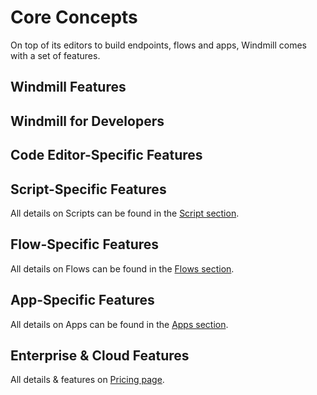 
# Core Concepts

On top of its editors to build endpoints, flows and apps, Windmill comes with a set of features.

## Windmill Features

<div className="grid grid-cols-2 gap-6 mb-4">
	<DocCard
		title="Architecture"
		description="Schema of Windmill architecture"
		href="/docs/misc/architecture"
	/>
	<DocCard
		title="Auto-generated UIs"
		description="Windmill creates auto-generated user interfaces for scripts and flows based on their parameters."
		href="/docs/core_concepts/auto_generated_uis"
	/>
	<DocCard
		title="JSON Schema and Parsing"
		description="JSON Schemas are used for defining the input specification for scripts and flows, and specifying resource types."
		href="/docs/core_concepts/json_schema_and_parsing"
	/>
	<DocCard
		title="Instant Preview & Testing"
		description="Windmill allows users to see and test what they are building directly from the editor, even before deployment."
		href="/docs/core_concepts/instant_preview"
	/>
	<DocCard
		title="Rich Display Rendering"
		description="The result renderer in Windmill supports rich display rendering, allowing you to customize the display format of your results."
		href="/docs/core_concepts/rich_display_rendering"
	/>
	<DocCard
		title="Dependency Management & Imports"
		description="Windmill's strength lies in its ability to run scripts without having to manage a package.json directly."
		href="/docs/advanced/imports"
	/>
	<DocCard
		title="Workflows as Code"
		description="Automate tasks and their flow with only code."
		href="/docs/core_concepts/workflows_as_code"
	/>
	<DocCard
		title="Draft and Deploy"
		description="Develop and cooperate in a structured way."
		href="/docs/core_concepts/draft_and_deploy"
	/>
	<DocCard
		title="Persistent Storage & Databases"
		description="Ensure that your data is safely stored and easily accessible whenever required."
		href="/docs/core_concepts/persistent_storage"
	/>
	<DocCard
		title="Object storage in Windmill"
		description="Windmill comes with native integrations with S3 and Azure Blob, making it the recommended storage for large objects like files and binary data."
		href="/docs/core_concepts/object_storage_in_windmill"
	/>
	<DocCard
		title="Data Pipelines"
		description="Windmill enables building fast, powerful, reliable, and easy-to-build data pipelines."
		href="/docs/core_concepts/data_pipelines"
	/>
	<DocCard
		title="Roles and Permissions"
		description="Control access and manage permissions within your instance and workspaces."
		href="/docs/core_concepts/roles_and_permissions"
	/>
	<DocCard
		title="Authentification"
		description="Windmill provides flexible authentication options to ensure secure access to the platform."
		href="/docs/core_concepts/authentification"
	/>
	<DocCard
		title="Error Handling"
		description="There are 5 ways to do error handling in Windmill."
		href="/docs/core_concepts/error_handling"
	/>
	<DocCard
		title="Monitor Past and Future Runs"
		description="Get an aggregated view of past and future runs on your workspace."
		href="/docs/core_concepts/monitor_past_and_future_runs"
	/>
	<DocCard
		title="Schedules"
		description="Scheduling allows you to define schedules for Scripts and Flows, automatically running them at set frequencies."
		href="/docs/core_concepts/scheduling"
	/>
	<DocCard
		title="Webhooks"
		description="Trigger scripts and flows from webhooks."
		href="/docs/core_concepts/webhooks"
	/>
	<DocCard
		title="Variables and Secrets"
		description="Variables and Secrets are encrypted, dynamic values used for reusing information and securely passing sensitive data within scripts."
		href="/docs/core_concepts/variables_and_secrets"
	/>
	<DocCard
		title="Resources and Resource Types"
		description="Resources are structured configurations and connections to third-party systems, with Resource Types defining the schema for each Resource."
		href="/docs/core_concepts/resources_and_types"
	/>
	<DocCard
		title="Groups and Folders"
		description="Groups and Folders enable efficient permission management by grouping users with similar access levels."
		href="/docs/core_concepts/groups_and_folders"
	/>
	<DocCard
		title="Workers and Worker Groups"
		description="Worker Groups allow users to run scripts and flows on different machines with varying specifications."
		href="/docs/core_concepts/worker_groups"
	/>
	<DocCard
		title="Workspace Secret Encryption"
		description="When updating the encryption key of a workspace, all secrets will be re-encrypted with the new key and the previous key will be replaced by the new one."
		href="/docs/core_concepts/workspace_secret_encryption"
	/>
	<DocCard
		title="Email Triggers"
		description="Scripts and flows can be triggered by email messages sent to a specific email address."
		href="/docs/advanced/email_triggers"
	/>
	<DocCard
		title="Caching"
		description="Caching is used to cache the results of a script, flow, flow step or app inline scripts for a specified number of seconds."
		href="/docs/core_concepts/caching"
	/>
	<DocCard
		title="Handling Files and Binary Data"
		description="In Windmill, JSON is the primary data format used for representing information. When working with binary data, such as files, they are represented as Base64 encoded strings."
		href="/docs/core_concepts/files_binary_data"
	/>
	<DocCard
		title="Jobs"
		description="A job represents a past, present or future `task` or `work` to be executed by a worker."
		href="/docs/core_concepts/jobs"
	/>
	<DocCard
		title="Service Logs"
		description="View logs from any worker or servers directly within the service logs section of the search modal."
		href="/docs/core_concepts/service_logs"
	/>
	<DocCard
		title="Search Bar"
		description="Navigate through workspace pages & content."
		href="/docs/core_concepts/search_bar/"
	/>
	<DocCard
		title="Collaboration in Windmill"
		description="Collaboration in Windmill is simplified through various features and workflows."
		href="/docs/core_concepts/collaboration"
	/>
	<DocCard
		title="Windmill AI"
		description="Have AI complete code on Windmill."
		href="/docs/core_concepts/ai_generation"
	/>
</div>

## Windmill for Developers

<div className="grid grid-cols-2 gap-6 mb-4">
	<DocCard
		title="Command-Line Interface"
		description="Interact with Windmill instances right from your terminal."
		href="/docs/advanced/cli"
	/>
	<DocCard
		title="Local Development"
		description="Develop from various environments such as your terminal, VS Code, and JetBrains IDEs."
		href="/docs/advanced/local_development"
	/>
	<DocCard
		title="Version Control in Windmill"
		description="Sync your workspace to a git repository."
		href="/docs/advanced/version_control"
	/>
	<DocCard
		title="Deploy to prod"
		description="Deploy to prod using a staging workspace"
		href="/docs/advanced/deploy_to_prod"
	/>
	<DocCard
		title="Preinstall Binaries"
		description="Workers in Windmill can preinstall binaries. This allows them to execute these binaries in subprocesses or directly within bash."
		href="/docs/advanced/preinstall_binaries"
	/>
	<DocCard
		title="React App Import"
		description="Import your own Apps in React."
		href="/docs/react_vue_svelte_apps/react"
	/>
	<DocCard
		title="Run Docker Containers"
		description="Windmill supports running any docker container through its bash integration."
		href="/docs/advanced/docker"
	/>
</div>

## Code Editor-Specific Features

<div className="grid grid-cols-2 gap-6 mb-4">
	<DocCard
		title="Parameter Inference"
		description="Windmill ensures that the parameters passed to scripts, flows, and resources match the expected format and type."
		href="/docs/code_editor/parameter_inference"
	/>
	<DocCard
		title="Add Resources and Variables to Code"
		description="You can directly access Variables and Resources from the Code Editor."
		href="/docs/code_editor/add_variables_resources"
	/>
	<DocCard
		title="Code Assistants"
		description="Windmill integrates code assistants into its code editor to provide language-specific suggestions, linting, formatting, and more."
		href="/docs/code_editor/assistants"
	/>
</div>

## Script-Specific Features

All details on Scripts can be found in the [Script section](../script_editor/index.mdx).

<div className="grid grid-cols-2 gap-6 mb-4">
	<DocCard
		title="Script Kinds"
		description="You can attach additional functionalities to Scripts by specializing them into specific Script kinds."
		href="/docs/script_editor/script_kinds"
	/>
	<DocCard
		title="Generated UI"
		description="main function's arguments can be given advanced settings that will affect the inputs' auto-generated UI and JSON Schema."
		href="/docs/script_editor/customize_ui"
	/>
	<DocCard
		title="Versioning"
		description="Scripts, when deployed, can have a parent script identified by its hash."
		href="/docs/core_concepts/versioning#script-versioning"
	/>
	<DocCard
		title="Worker Group Tag"
		description="Scripts can be assigned custom worker groups for efficient execution on different machines with varying specifications."
		href="/docs/script_editor/worker_group_tag"
	/>
	<DocCard
		title="Concurrency Limit"
		description="The Concurrency Limit feature allows you to define concurrency limits for scripts and inline scripts within flows."
		href="/docs/script_editor/concurrency_limit"
	/>
	<DocCard
		title="Running Services with Perpetual Scripts"
		description="Perpetual scripts restart upon ending unless canceled."
		href="/docs/script_editor/perpetual_scripts"
	/>
	<DocCard
		title="Multiplayer"
		description="The Multiplayer feature allows you to collaborate with team members on scripts simultaneously."
		href="/docs/script_editor/multiplayer"
	/>
	<DocCard
		title="Write Scripts on VS Code"
		description="The Windmill VS Code extension allows you to run your scripts and preview the output within VS Code."
		href="/docs/script_editor/vs_code_scripts"
	/>
</div>

## Flow-Specific Features

All details on Flows can be found in the [Flows section](../flows/1_flow_editor.mdx).

<div className="grid grid-cols-2 gap-6 mb-4">
	<DocCard
		color="teal"
		title="Triggering Flows"
		description="Trigger flows on-demand, by schedule or on external events."
		href="/docs/getting_started/trigger_flows"
	/>
	<DocCard
		color="teal"
		title="Testing Flows"
		description="Iterate quickly and get control on your flow testing."
		href="/docs/flows/test_flows"
	/>
	<DocCard
		color="teal"
		title="AI-Generated Flows"
		description="Generate flows from prompts."
		href="/docs/flows/ai_flows"
	/>
	<DocCard
		color="teal"
		title="Branches"
		description="Split the execution of the flow based on a condition."
		href="/docs/flows/flow_branches"
	/>
	<DocCard
		color="teal"
		title="For Loops"
		description="Iterate a series of tasks."
		href="/docs/flows/flow_loops"
	/>
	<DocCard
		color="teal"
		title="While Loops"
		description="While loops execute a sequence of code indefinitely until the user cancels or a step set to Early Stop stops."
		href="/docs/flows/while_loops"
	/>
	<DocCard
		color="teal"
		title="Error Handler"
		description="Configure a script to handle errors."
		href="/docs/flows/flow_error_handler"
	/>
	<DocCard
		color="teal"
		title="Trigger Scripts"
		description="Trigger scripts are designed to pull data from an external source and return all of the new items since the last run, without resorting to external webhooks."
		href="/docs/flows/flow_trigger"
	/>
	<DocCard
		color="teal"
		title="Retries"
		description="Re-try a step in case of error."
		href="/docs/flows/retries"
	/>
	<DocCard
		color="teal"
		title="Concurrency Limits"
		description="The Concurrency Limit feature allows you to define concurrency limits for scripts and inline scripts within flows."
		href="/docs/flows/concurrency_limit"
	/>
	<DocCard
		color="teal"
		title="Custom Timeout for Step"
		description="If the execution takes longer than the time limit, the execution of the step will be interrupted."
		href="/docs/flows/early_stop"
	/>
	<DocCard
		color="teal"
		title="Priority for Steps"
		description="Prioritize a flow step in the execution queue."
		href="/docs/flows/priority"
	/>
	<DocCard
		color="teal"
		title="Lifetime / Delete after Use"
		description="The logs, arguments and results of this flow step will be completely deleted from Windmill once the flow is complete."
		href="/docs/flows/lifetime"
	/>
	<DocCard
		color="teal"
		title="Cache for Steps"
		description="Re-use a step's previous results."
		href="/docs/flows/cache"
	/>
	<DocCard
		color="teal"
		title="Early Stop / Break"
		description="Stop early a flow based on a step's result."
		href="/docs/flows/early_stop"
	/>
	<DocCard
		color="teal"
		title="Early Return"
		description="Define a node at which the flow will return at for sync endpoints. The rest of the flow will continue asynchronously."
		href="/docs/flows/early_return"
	/>
	<DocCard
		color="teal"
		title="Suspend & Approval / Prompts"
		description="Suspend a flow until specific event(s) are received, such as approvals or cancellations."
		href="/docs/flows/flow_approval"
	/>
	<DocCard
		color="teal"
		title="Sleep / Delays in Flows"
		description="Executions within a flow can be suspended for a given time."
		href="/docs/flows/sleep"
	/>
	<DocCard
		color="teal"
		title="Step Mocking"
		description="When a step is mocked, it will immediately return the mocked value without performing any computation."
		href="/docs/flows/step_mocking"
	/>
</div>

<div className="grid grid-cols-2 gap-6 mb-4"></div>

## App-Specific Features

All details on Apps can be found in the [Apps section](../apps/0_app_editor/index.mdx).

<div className="grid grid-cols-2 gap-6 mb-4">
	<DocCard
		title="List of Components"
		description="Use prebuilt interface elements to display data, and manipulate or interact with it based on user actions."
		href="/docs/apps/app_configuration_settings/app_component_library"
		color="orange"
	/>
	<DocCard
		title="Link your App to scripts and flows"
		description="Run any script or flow for your UI."
		href="/docs/apps/app-runnable-panel"
		color="orange"
	/>
	<DocCard
		title="Styling"
		description="Customize the styling of your App according to your own graphical standards."
		href="/docs/apps/app_configuration_settings/app_styling"
		color="orange"
	/>
	<DocCard
		title="Public Apps"
		description="Apps can be accessed as a standalone app by anyone who has the secret URL"
		href="/docs/apps/public_apps"
		color="orange"
	/>
	<DocCard
		title="Schedule App Reports"
		description="Send a PDF or PNG preview of any app at a given schedule."
		href="/docs/apps/schedule_reports"
		color="orange"
	/>
	<DocCard
		title="Group of Components"
		description="Components can be grouped within containers."
		href="/docs/apps/app_configuration_settings/components_groups"
		color="orange"
	/>
	<DocCard		
		title="Import Custom React Components"
		description="Define components in React or Vanilla JS that interact with the rest of your app."
		href="/docs/apps/react_components"
		color="orange"
	/>
	<DocCard
		title="Workspace Default App"
		description="If configured, users who are operators in this workspace will be redirected to this app automatically when logging into this workspace."
		href="/docs/apps/default_app"
		color="orange"
	/>
</div>

## Enterprise & Cloud Features

All details & features on [Pricing page](/pricing).

<div className="grid grid-cols-2 gap-6 mb-4">
	<DocCard
		title="Support & SLA"
		description="Our SLAs are designed to provide timely assistance and address any issues."
		href="/docs/misc/support_and_sla"
	/>
	<DocCard
		title="Audit Logs"
		description="Windmill provides audit logs for every operation and action that has side-effects."
		href="/docs/core_concepts/audit_logs"
	/>
	<DocCard
		title="Deploy to Staging/Prod Web UI"
		description="Deploy items to another staging/prod workspace."
		href="/docs/core_concepts/staging_prod"
	/>
	<DocCard
		title="Git Sync"
		description="Connect a Windmill workspace to a Git repository to automatically commit and push scripts, flows and apps to the repository on each deploy."
		href="/docs/advanced/git_sync"
	/>
	<DocCard
		title="Worker Groups Management UI"
		description="Manage Worker Groups through Windmill UI."
		href="/docs/misc/worker_group_management_ui"
	/>
	<DocCard
		title="Concurrency Limits"
		description="The Concurrency Limits feature allows you to define concurrency limits for scripts, flows and inline scripts within flows."
		href="/docs/core_concepts/concurrency_limits"
	/>
	<DocCard
		title="Instance object storage distributed cache for Python, Rust, Go"
		description="Leverage a global S3 cache to speed up Python dependency handling by storing and reusing pre-installed package."
		href="/docs/misc/s3_cache"
	/>
	<DocCard
		title="OpenID Connect (OIDC)"
		description="Use Windmill's OIDC provider to authenticate from scripts to cloud providers and other APIs."
		href="/docs/core_concepts/oidc"
	/>
	<DocCard
		title="SAML & SCIM"
		description="Configure Okta or Microsoft for both SAML and SCIM."
		href="/docs/misc/saml_and_scim"
	/>
	<DocCard
		title="Dedicated Workers / High Throughput"
		description="Dedicated Workers are workers that are dedicated to a particular script."
		href="/docs/core_concepts/dedicated_workers"
	/>
	<DocCard
		title="Agent Workers"
		description="Agent Workers are a 4th mode of execution of the Windmill binary, but instead of using MODE=worker, we use here MODE=agent."
		href="/docs/core_concepts/agent_workers"
	/>
	<DocCard
		title="Critical alert channels"
		description="Get a notification everytime a job is re-run after a crash."
		href="/docs/core_concepts/critical_alert_channels"
	/>
	<DocCard
		title="Content Search"
		description="Search any scripts, flows, resources, apps for a specific string similar to GitHub search."
		href="/docs/core_concepts/content_search"
	/>
	<DocCard
		title="Codebases & bundles"
		description="Deploy scripts with any local relative imports as bundles."
		href="/docs/core_concepts/codebases_and_bundles"
	/>
	<DocCard
		title="CSS Editor"
		description="The Global CSS Editor is designed to give styling and theming across your entire app."
		href="/docs/apps/css_editor"
	/>
	<DocCard
		title="Multiplayer"
		description="Collaborate on scripts simultaneously."
		href="/docs/core_concepts/multiplayer"
	/>
	<DocCard
		title="Private Hub"
		description="Host your own Hub of scripts, flows, apps and resource types for your team."
		href="/docs/core_concepts/private_hub"
	/>
	<DocCard
		title="White Labeling Windmill"
		description="Windmill offers white labeling capabilities, allowing you to embed and customize the Windmill platform to align with your brand."
		href="/docs/misc/white_labelling"
	/>
	<DocCard
		title="Windmill React SDK"
		description="The Windmill React SDK provides a suite of tools and components to integrate Windmill applications into React-based projects."
		href="/docs/misc/react_sdk"
	/>
</div>
